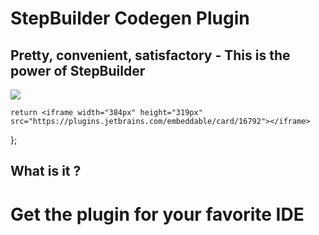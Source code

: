 # StepBuilder Codegen Plugin

## Pretty, convenient, satisfactory - This is the power of StepBuilder

<Image src="/assets/logo-large.png" logo />


    return <iframe width="384px" height="319px" src="https://plugins.jetbrains.com/embeddable/card/16792"></iframe>
};

## What is it ?

# Get the plugin for your favorite IDE
<JetBrainsPluginCard/>
